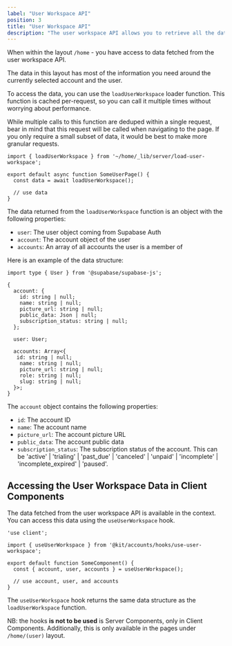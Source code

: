 ```yaml
---
label: "User Workspace API"
position: 3
title: "User Workspace API"
description: "The user workspace API allows you to retrieve all the data related to the current user."
---
```


When within the layout `/home` - you have access to data fetched from the user workspace API.

The data in this layout has most of the information you need around the currently selected account and the user.

To access the data, you can use the `loadUserWorkspace` loader function. This function is cached per-request, so you can call it multiple times without worrying about performance.

While multiple calls to this function are deduped within a single request, bear in mind that this request will be called when navigating to the page. If you only require a small subset of data, it would be best to make more granular requests.

```tsx
import { loadUserWorkspace } from '~/home/_lib/server/load-user-workspace';

export default async function SomeUserPage() {
  const data = await loadUserWorkspace();

  // use data
}
```

The data returned from the `loadUserWorkspace` function is an object with the following properties:

- `user`: The user object coming from Supabase Auth
- `account`: The account object of the user
- `accounts`: An array of all accounts the user is a member of

Here is an example of the data structure:

```tsx
import type { User } from '@supabase/supabase-js';

{
  account: {
    id: string | null;
    name: string | null;
    picture_url: string | null;
    public_data: Json | null;
    subscription_status: string | null;
  };

  user: User;

  accounts: Array<{
   id: string | null;
    name: string | null;
    picture_url: string | null;
    role: string | null;
    slug: string | null;
  }>;
}
```

The `account` object contains the following properties:
- `id`: The account ID
- `name`: The account name
- `picture_url`: The account picture URL
- `public_data`: The account public data
- `subscription_status`: The subscription status of the account. This can be 'active' | 'trialing' | 'past_due' | 'canceled' | 'unpaid' | 'incomplete' | 'incomplete_expired' | 'paused'.


## Accessing the User Workspace Data in Client Components

The data fetched from the user workspace API is available in the context. You can access this data using the `useUserWorkspace` hook.

```tsx
'use client';

import { useUserWorkspace } from '@kit/accounts/hooks/use-user-workspace';

export default function SomeComponent() {
  const { account, user, accounts } = useUserWorkspace();

  // use account, user, and accounts
}
```

The `useUserWorkspace` hook returns the same data structure as the `loadUserWorkspace` function.

NB: the hooks **is not to be used** is Server Components, only in Client Components. Additionally, this is only available in the pages under `/home/(user)` layout.